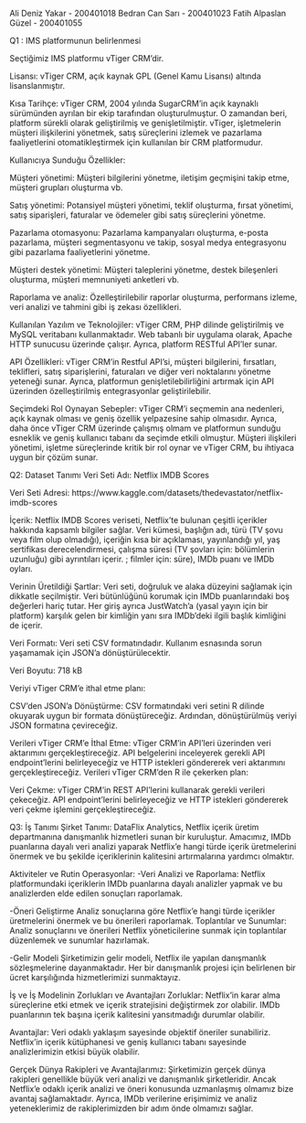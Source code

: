 Ali Deniz Yakar - 200401018
Bedran Can Sarı - 200401023
Fatih Alpaslan Güzel - 200401055

Q1 : IMS platformunun belirlenmesi

Seçtiğimiz IMS platformu vTiger CRM'dir.

Lisansı: vTiger CRM, açık kaynak GPL (Genel Kamu Lisansı) altında lisanslanmıştır.

Kısa Tarihçe: vTiger CRM, 2004 yılında SugarCRM'in açık kaynaklı sürümünden ayrılan bir ekip tarafından oluşturulmuştur. O zamandan beri, platform sürekli olarak geliştirilmiş ve genişletilmiştir. vTiger, işletmelerin müşteri ilişkilerini yönetmek, satış süreçlerini izlemek ve pazarlama faaliyetlerini otomatikleştirmek için kullanılan bir CRM platformudur.

Kullanıcıya Sunduğu Özellikler:

Müşteri yönetimi: Müşteri bilgilerini yönetme, iletişim geçmişini takip etme, müşteri grupları oluşturma vb.

Satış yönetimi: Potansiyel müşteri yönetimi, teklif oluşturma, fırsat yönetimi, satış siparişleri, faturalar ve ödemeler gibi satış süreçlerini yönetme.

Pazarlama otomasyonu: Pazarlama kampanyaları oluşturma, e-posta pazarlama, müşteri segmentasyonu ve takip, sosyal medya entegrasyonu gibi pazarlama faaliyetlerini yönetme.

Müşteri destek yönetimi: Müşteri taleplerini yönetme, destek bileşenleri oluşturma, müşteri memnuniyeti anketleri vb.

Raporlama ve analiz: Özelleştirilebilir raporlar oluşturma, performans izleme, veri analizi ve tahmini gibi iş zekası özellikleri.

Kullanılan Yazılım ve Teknolojiler: vTiger CRM, PHP dilinde geliştirilmiş ve MySQL veritabanı kullanmaktadır. Web tabanlı bir uygulama olarak, Apache HTTP sunucusu üzerinde çalışır. Ayrıca, platform RESTful API'ler sunar.

API Özellikleri: vTiger CRM'in Restful API'si, müşteri bilgilerini, fırsatları, teklifleri, satış siparişlerini, faturaları ve diğer veri noktalarını yönetme yeteneği sunar. Ayrıca, platformun genişletilebilirliğini artırmak için API üzerinden özelleştirilmiş entegrasyonlar geliştirilebilir.

Seçimdeki Rol Oynayan Sebepler: vTiger CRM'i seçmemin ana nedenleri, açık kaynak olması ve geniş özellik yelpazesine sahip olmasıdır. Ayrıca, daha önce vTiger CRM üzerinde çalışmış olmam ve platformun sunduğu esneklik ve geniş kullanıcı tabanı da seçimde etkili olmuştur. Müşteri ilişkileri yönetimi, işletme süreçlerinde kritik bir rol oynar ve vTiger CRM, bu ihtiyaca uygun bir çözüm sunar.

Q2: Dataset Tanımı
Veri Seti Adı:
Netflix IMDB Scores

Veri Seti Adresi:
https://www.kaggle.com/datasets/thedevastator/netflix-imdb-scores

İçerik:
Netflix IMDB Scores veriseti, Netflix'te bulunan çeşitli içerikler hakkında kapsamlı bilgiler sağlar. Veri kümesi, başlığın adı, türü (TV şovu veya film olup olmadığı), içeriğin kısa bir açıklaması, yayınlandığı yıl, yaş sertifikası derecelendirmesi, çalışma süresi (TV şovları için: bölümlerin uzunluğu) gibi ayrıntıları içerir. ; filmler için: süre), IMDb puanı ve IMDb oyları.

Verinin Üretildiği Şartlar:
Veri seti, doğruluk ve alaka düzeyini sağlamak için dikkatle seçilmiştir. Veri bütünlüğünü korumak için IMDb puanlarındaki boş değerleri hariç tutar. Her giriş ayrıca JustWatch'a (yasal yayın için bir platform) karşılık gelen bir kimliğin yanı sıra IMDb'deki ilgili başlık kimliğini de içerir.

Veri Formatı:
Veri seti CSV formatındadır. Kullanım esnasında sorun yaşamamak için JSON'a dönüştürülecektir.

Veri Boyutu:
718 kB

Veriyi vTiger CRM'e ithal etme planı:

CSV'den JSON'a Dönüştürme:
CSV formatındaki veri setini R dilinde okuyarak uygun bir formata dönüştüreceğiz. Ardından, dönüştürülmüş veriyi JSON formatına çevireceğiz.

Verileri vTiger CRM'e İthal Etme:
vTiger CRM'in API'leri üzerinden veri aktarımını gerçekleştireceğiz. API belgelerini inceleyerek gerekli API endpoint'lerini belirleyeceğiz ve HTTP istekleri göndererek veri aktarımını gerçekleştireceğiz.
Verileri vTiger CRM'den R ile çekerken plan:

Veri Çekme:
vTiger CRM'in REST API'lerini kullanarak gerekli verileri çekeceğiz. API endpoint'lerini belirleyeceğiz ve HTTP istekleri göndererek veri çekme işlemini gerçekleştireceğiz.

Q3: İş Tanımı
Şirket Tanımı:
DataFlix Analytics, Netflix içerik üretim departmanına danışmanlık hizmetleri sunan bir kuruluştur. Amacımız, IMDb puanlarına dayalı veri analizi yaparak Netflix'e hangi türde içerik üretmelerini önermek ve bu şekilde içeriklerinin kalitesini artırmalarına yardımcı olmaktır.

Aktiviteler ve Rutin Operasyonlar:
-Veri Analizi ve Raporlama: Netflix platformundaki içeriklerin IMDb puanlarına dayalı analizler yapmak ve bu analizlerden elde edilen sonuçları raporlamak.

-Öneri Geliştirme
Analiz sonuçlarına göre Netflix'e hangi türde içerikler üretmelerini önermek ve bu önerileri raporlamak.
Toplantılar ve Sunumlar: Analiz sonuçlarını ve önerileri Netflix yöneticilerine sunmak için toplantılar düzenlemek ve sunumlar hazırlamak.

-Gelir Modeli
Şirketimizin gelir modeli, Netflix ile yapılan danışmanlık sözleşmelerine dayanmaktadır. Her bir danışmanlık projesi için belirlenen bir ücret karşılığında hizmetlerimizi sunmaktayız.

İş ve İş Modelinin Zorlukları ve Avantajları
Zorluklar:
Netflix'in karar alma süreçlerine etki etmek ve içerik stratejisini değiştirmek zor olabilir.
IMDb puanlarının tek başına içerik kalitesini yansıtmadığı durumlar olabilir.

Avantajlar:
Veri odaklı yaklaşım sayesinde objektif öneriler sunabiliriz.
Netflix'in içerik kütüphanesi ve geniş kullanıcı tabanı sayesinde analizlerimizin etkisi büyük olabilir.

Gerçek Dünya Rakipleri ve Avantajlarımız:
Şirketimizin gerçek dünya rakipleri genellikle büyük veri analizi ve danışmanlık şirketleridir. Ancak Netflix'e odaklı içerik analizi ve öneri konusunda uzmanlaşmış olmamız bize avantaj sağlamaktadır. Ayrıca, IMDb verilerine erişimimiz ve analiz yeteneklerimiz de rakiplerimizden bir adım önde olmamızı sağlar.
